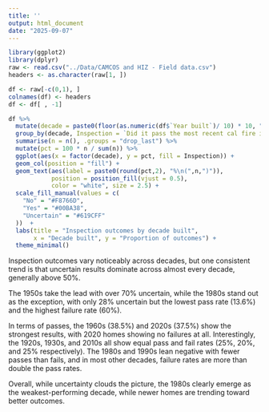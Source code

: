 ---
title: ''
output: html_document
date: "2025-09-07"
---

```{r, include = FALSE}
library(ggplot2)
library(dplyr)
raw <- read.csv("../Data/CAMCOS and HIZ - Field data.csv")
headers <- as.character(raw[1, ])
```

```{r, include = FALSE}
df <- raw[-c(0,1), ]
colnames(df) <- headers
df <- df[ , -1]
```

```{r, echo = FALSE}

df %>%
  mutate(decade = paste0(floor(as.numeric(df$`Year built`)/ 10) * 10, "s")) %>%
  group_by(decade, Inspection = `Did it pass the most recent cal fire inspection?`) %>%
  summarise(n = n(), .groups = "drop_last") %>%
  mutate(pct = 100 * n / sum(n)) %>%
  ggplot(aes(x = factor(decade), y = pct, fill = Inspection)) +
  geom_col(position = "fill") +
  geom_text(aes(label = paste0(round(pct,2), "%\n(",n,")")),
            position = position_fill(vjust = 0.5),
            color = "white", size = 2.5) +
  scale_fill_manual(values = c(
    "No" = "#F8766D",
    "Yes" = "#00BA38",
    "Uncertain" = "#619CFF"
  ))  + 
  labs(title = "Inspection outcomes by decade built",
       x = "Decade built", y = "Proportion of outcomes") +
  theme_minimal()

```

Inspection outcomes vary noticeably across decades, but one consistent trend is that uncertain results dominate across almost every decade, generally above 50%. 

The 1950s take the lead with over 70% uncertain, while the 1980s stand out as the exception, with only 28% uncertain but the lowest pass rate (13.6%) and the highest failure rate (60%). 

In terms of passes, the 1960s (38.5%) and 2020s (37.5%) show the strongest results, with 2020 homes showing no failures at all. Interestingly, the 1920s, 1930s, and 2010s all show equal pass and fail rates (25%, 20%, and 25% respectively). The 1980s and 1990s lean negative with fewer passes than fails, and in most other decades, failure rates are more than double the pass rates. 

Overall, while uncertainty clouds the picture, the 1980s clearly emerge as the weakest-performing decade, while newer homes are trending toward better outcomes.